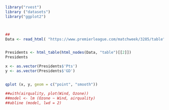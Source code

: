 ```r
library("rvest")
library ("datasets")
library("ggplot2")



## 
Data <- read_html( "https://www.premierleague.com/matchweek/3285/table")


Presidents <- html_table(html_nodes(Data, "table")[[2]])
Presidents

x <- as.vector(Presidents$'Pts')
y <- as.vector(Presidents$'GD')


qplot (x, y, geom = c("point", "smooth"))

##with(airquality, plot(Wind, Ozone))
##model <- lm (Ozone ~ Wind, airquality)
##abline (model, lwd = 2)
```

